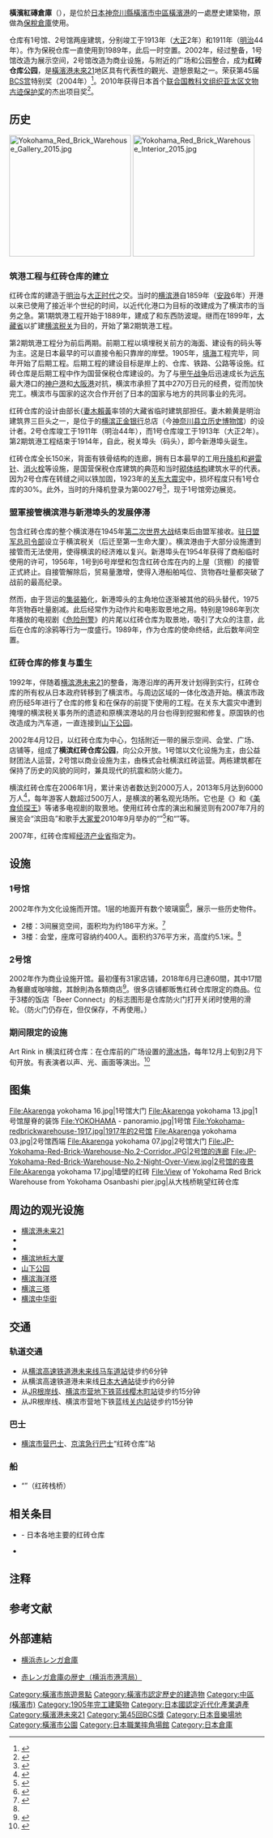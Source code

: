 {{noteTA
|1=zh-cn:消火栓;zh-tw:消防栓;zh-hk:消防栓
}}
{{coord|35|27|08|N|139|38|34|E|source:kolossus-jawiki|display=title}}
{{Infobox building
| building_name       = 横滨红砖仓库
| native_building_name= {{lang|ja|横浜赤レンガ倉庫}}
| former_names        = 横滨税关新港埠头仓库<br/>{{lang|ja|横浜税関新港埠頭倉庫}}<ref>{{Cite web|url=http://www.yokohama-akarenga.jp/about/history/|title=横浜赤レンガ倉庫の歴史|accessdate=2016-08-17|archive-date=2021-01-14|archive-url=https://web.archive.org/web/20210114105556/https://www.yokohama-akarenga.jp/about/history|dead-url=no}}</ref>
| alternate_names     = <!-- 別名 -->
| image               = Yokohama Red Brick Warehouse 2012.JPG
| image_size          = 250px
| caption             = 橫濱紅磚倉庫二號館
| map_type            = <!--  -->
| altitude            = <!-- 海拔（不是建築高度！） -->
| building_type       = <!--  -->
| architectural_style = <!--  -->
| structural_system   = <!--  -->
| cost                = <!-- 造價 -->
| ren_cost            = <!-- 翻新造價 -->
| location            = {{JPN}}
| address             = [[神奈川縣|神奈川縣]][[橫濱市|橫濱市]][[中區_(橫濱市)|中區]]新港一丁目一番
| client              = 大藏省
| owner               = 橫濱市
| current_tenants     = 
| landlord            = <!--  -->
| coordinates         = <!--  -->
| start_date          = 1905年
| completion_date     = 一號館：1913年<br />二號館：1911年
| inauguration_date   = <!-- 揭幕日期 -->
| renovation_date     = <!--  -->
| demolition_date     = <!--  -->
| destruction_date    = <!-- 拆除日期 -->
| height              = 17.8公尺
| diameter            = <!-- 直徑 -->
| other_dimensions    = 寬度：22.6公尺<br />一號館長度：76公尺<br />二號館長度：149公尺
| floor_count         = 3層
| floor_area          = 一號館：5,575平方公尺<br />二號館：10,755平方公尺
| main_contractor     = <!--  -->
| architect           = [[妻木賴黃|妻木賴黃]]
| architecture_firm   = <!--  -->
| structural_engineer = <!--  -->
| services_engineer   = <!--  -->
| civil_engineer      = <!--  -->
| other_designers     = <!--  -->
| quantity_surveyor   = <!--  -->
| awards              = <!-- 獎項 -->
| ren_architect       = <!-- 翻新團隊 -->
| ren_firm            = <!-- 建築翻新商-->
| ren_str_engineer    = <!--  -->
| ren_serv_engineer   = <!--  -->
| ren_civ_engineer    = <!--  -->
| ren_oth_designers   = <!--  -->
| ren_qty_surveyor    = <!--  -->
| ren_awards          = <!-- 翻新獎項 -->
| references          = <!-- 參考 -->
}}
'''橫濱紅磚倉庫'''（{{jpn|j=横浜赤レンガ倉庫|hg=よこはまあかレンガそうこ}}），是位於[[日本|日本]][[神奈川縣|神奈川縣]][[橫濱市|橫濱市]][[中區_(橫濱市)|中區]][[橫濱港|橫濱港]]的一處歷史建築物，原做為[[保稅倉庫|保稅倉庫]]使用。

仓库有1号馆、2号馆两座建筑，分别竣工于1913年（[[大正|大正]]2年）和1911年（[[明治|明治]]44年）。作为保税仓库一直使用到1989年，此后一时空置。2002年，经过整备，1号馆改造为展示空间，2号馆改造为商业设施，与附近的广场和公园整合，成为'''红砖仓库公园'''，是[[橫濱港未來21|橫濱港未來21]]地区具有代表性的觀光、遊憩景點之一。荣获第45届[[BCS赏|BCS赏]]特别奖（2004年）<ref>{{Cite web|url=http://www.nikkenren.com/kenchiku/bcs/detail.html?r=2004&ci=718|title=第45回受賞作品（2004年）　横浜　赤レンガ倉庫|accessdate=2016-08-17|archive-date=2019-06-26|archive-url=https://web.archive.org/web/20190626070747/https://www.nikkenren.com/kenchiku/bcs/detail.html?r=2004&ci=718|dead-url=no}}</ref>。2010年获得日本首个[[联合国教科文组织亚太区文物古迹保护奖|联合国教科文组织亚太区文物古迹保护奖]]的杰出项目奖<ref>{{Cite web|url=http://www.unescobkk.org/culture/heritage/awards/previous/2010/award-winners/|title=2010 UNESCO Asia-Pacific Heritage Awards Winners|accessdate=2016-08-17|deadurl=yes|archiveurl=https://web.archive.org/web/20160827044315/http://www.unescobkk.org/culture/heritage/awards/previous/2010/award-winners/|archivedate=2016年8月27日|df=}}</ref>。

== 历史 ==
[[File:Yokohama_Red_Brick_Warehouse_Gallery_2015.jpg|240px]]
[[File:Yokohama_Red_Brick_Warehouse_Interior_2015.jpg|240px]]
=== 筑港工程与红砖仓库的建立 ===
红砖仓库的建造于[[明治时代|明治]]与[[大正时代|大正时代]]之交。当时的[[横滨港|横滨港]]自1859年（[[安政|安政]]6年）开港以来已使用了接近半个世纪的时间，以近代化港口为目标的改建成为了横滨市的当务之急。第1期筑港工程开始于1889年，建成了{{link-ja|大栈桥|大さん橋}}和东西防波堤。继而在1899年，[[大藏省|大藏省]]以扩建[[横滨税关|横滨税关]]为目的，开始了第2期筑港工程。

第2期筑港工程分为前后两期。前期工程以填埋税关前方的海面、建设有{{link-ja|岸壁|岸壁}}的码头等为主。这是日本最早的可以直接令船只靠岸的岸壁。1905年，[[填海|填海]]工程完毕，同年开始了后期工程。后期工程的建设目标是岸上的{{link-ja|货棚|上屋}}、仓库、铁路、公路等设施。红砖仓库是后期工程中作为国营保税仓库建设的。为了与[[甲午战争|甲午战争]]后迅速成长为[[远东|远东]]最大港口的[[神户港|神户港]]和[[大阪港|大阪港]]对抗，横滨市承担了其中270万日元的经费，從而加快完工。横滨市与国家的这次合作开创了日本的国家与地方的共同事业的先河。

红砖仓库的设计由部长{[[妻木賴黃|妻木賴黃]]率领的大藏省临时建筑部担任。妻木赖黄是明治建筑界三巨头之一，是位于{{link-ja|马车道 (横滨市)|馬車道 (横浜市)|马车道}}的[[横滨正金银行|横滨正金银行]]总店（今[[神奈川县立历史博物馆|神奈川县立历史博物馆]]）的设计者。2号仓库竣工于1911年（明治44年），而1号仓库竣工于1913年（大正2年）。第2期筑港工程结束于1914年，自此，税关埠头（码头），即今新港埠头诞生。

红砖仓库全长150米，背面有铁骨结构的连廊，拥有日本最早的工用[[升降机|升降机]]和[[避雷针|避雷针]]、[[消火栓|消火栓]]等设施，是国营保税仓库建筑的典范和当时[[砌体结构|砌体结构]]建筑水平的代表。因为2号仓库在转缝之间以铁加固，1923年的[[關東大震災|关东大震灾]]中，损坏程度只有1号仓库的30%。此外，当时的升降机登录为{{link-ja|重要科學技術史資料|重要科学技術史資料|重要科学技术史资料}}第0027号<ref>{{Cite web|url=http://sts.kahaku.go.jp/material/2009pdf/no27.pdf|title=実物が確認できる最古級のエレベーター|publisher=国立科学博物館|accessdate=2016-08-17|archive-date=2020-10-30|archive-url=https://web.archive.org/web/20201030115946/http://sts.kahaku.go.jp/material/2009pdf/no27.pdf|dead-url=no}}</ref>，现于1号馆旁边展览。

=== 盟軍接管横滨港与新港埠头的发展停滞 ===
包含红砖仓库的整个横滨港在1945年[[第二次世界大战|第二次世界大战]]结束后由盟军接收。[[驻日盟军总司令|驻日盟军总司令部]]设立于横滨税关（后迁至第一生命大厦）。横滨港由于大部分设施遭到接管而无法使用，使得横滨的经济难以复兴。新港埠头在1954年获得了商船临时使用的许可，1956年，1号到6号岸壁和包含红砖仓库在内的上屋（货棚）的接管正式終止。自接管解除后，贸易量激增，使得入港船舶吨位、货物吞吐量都突破了战前的最高纪录。

然而，由于货运的[[集装箱|集装箱]]化，新港埠头的主角地位逐渐被其他的码头替代，1975年货物吞吐量剧减。此后经常作为动作片和电影取景地之用。特别是1986年到次年播放的电视剧《[[危险刑警|危险刑警]]》的片尾以红砖仓库为取景地，吸引了大众的注意，此后在仓库的涂鸦等行为一度盛行。1989年，作为仓库的使命终结，此后数年间空置。

=== 红砖仓库的修复与重生 ===
1992年，伴随着[[横滨港未来21|横滨港未来21]]的整备，海港沿岸的再开发计划得到实行，红砖仓库的所有权从日本政府转移到了横滨市。与周边区域的一体化改造开始。横滨市政府历经5年进行了仓库的修复和在保存的前提下使用的工程。在关东大震灾中遭到掩埋的横滨税关事务所的遗迹和原横滨港站的月台也得到挖掘和修复。原国铁的{{link-ja|山下临港线散步道|山下臨港線プロムナード|山下临港线}}也改造成为汽车道，一直连接到[[山下公园|山下公园]]。

2002年4月12日，以红砖仓库为中心，包括附近一带的展示空间、会堂、广场、店铺等，组成了'''横滨红砖仓库公园'''，向公众开放。1号馆以文化设施为主，由公益财团法人{{link-ja|横滨市艺术文化振兴财团|横浜市芸術文化振興財団}}运营，2号馆以商业设施为主，由株式会社横滨红砖{{NoteTag|{{lang-ja|株式会社横浜赤レンガ}}}}运营。两栋建筑都在保持了历史的风貌的同时，兼具现代的抗震和防火能力。

横滨红砖仓库在2006年1月，累计来访者数达到2000万人，2013年5月达到6000万人<ref>{{Cite web|url=http://fp.yafjp.org/wp-content/uploads/2013/05/130524kisya-renga2.pdf|title=横浜赤レンガ倉庫にデジタル掛け軸出現 横浜赤レンガ倉庫1号館創建100年/通算来館者数6000万人達成|accessdate=2016-08-17|publisher=横浜市芸術文化振興財団|archive-date=2016-03-05|archive-url=https://web.archive.org/web/20160305102929/http://fp.yafjp.org/wp-content/uploads/2013/05/130524kisya-renga2.pdf|dead-url=no}}</ref>，每年游客人数超过500万人，是横滨的著名观光场所。它也是《{{link-ja|我的生存之道|僕の生きる道}}》和《[[美食侦探王|美食侦探王]]》等诸多电视剧的取景地。使用红砖仓库的演出和展览则有2007年7月{{link-ja|滨田省吾|浜田省吾}}的展览会“滨田岛”和歌手[[大冢爱|大冢爱]]2010年9月举办的“{{lang|ja|LOVE“99”Anniversary}}”<ref>{{Cite web|url=http://www.hamakei.com/headline/5436/|title=横浜赤レンガ倉庫と大塚愛さんがコラボ-ライブや限定チョコ販売も|accessdate=2016-08-17|publisher=ヨコハマ経済新聞|date=2010-09-09|archive-date=2020-10-27|archive-url=https://web.archive.org/web/20201027030500/https://www.hamakei.com/headline/5436/|dead-url=no}}</ref>和“{{lang|ja|LOVE IS BORN〜7th Anniversary 2010〜}}”等。

2007年，红砖仓库經[[经济产业省|经济产业省]]指定为{{link-ja|近代化产业遗产|近代化産業遺産}}。

== 设施 ==
=== 1号馆 ===
2002年作为文化设施而开馆。1层的地面开有数个玻璃窗<ref>{{Cite web|url=http://akarenga.yafjp.org/pdf/131Fheimen.pdf|title=横浜赤レンガ倉庫1号館 1階平面図 1/200 1階床下展示ケース平面図|accessdate=2016-08-17|deadurl=yes|archiveurl=https://web.archive.org/web/20150319090455/http://akarenga.yafjp.org/pdf/131Fheimen.pdf|archivedate=2015-03-19}}</ref>，展示一些历史物件。
* 2楼：3间展览空间，面积均为约186平方米。<ref name="shisetsu1">{{Cite web|url=http://akarenga.yafjp.org/guide.html|title=施設利用について 横浜赤レンガ倉庫1号館|accessdate=2016-08-17|deadurl=yes|archiveurl=https://web.archive.org/web/20161121123854/http://akarenga.yafjp.org/guide.html|archivedate=2016-11-21}}</ref>
* 3楼：会堂，座席可容纳约400人。面积约376平方米，高度约5.1米。<ref name="shisetsu1"/>
=== 2号馆 ===
2002年作为商业设施开馆。最初僅有31家店铺，2018年6月已達60間，其中17間為餐廳或咖啡館，其餘則為各類商店<ref>{{Cite web|url=https://www.yokohama-akarenga.jp/tw/#floorguide|title=樓層簡介|accessdate=2018-06-12|author=|date=|publisher=橫濱紅磚倉庫|archive-url=https://web.archive.org/web/20180612142809/https://www.yokohama-akarenga.jp/tw/#floorguide|archive-date=2018-06-12|dead-url=yes}}</ref>。很多店铺都贩售红砖仓库限定的商品。位于3楼的饭店「Beer Connect」的标志图形是仓库防火门打开关闭时使用的滑轮。（防火门仍存在，但仅保存，不再使用。）

=== 期间限定的设施 ===
Art Rink in 横滨红砖仓库：在仓库前的广场设置的[[滑冰场|滑冰场]]，每年12月上旬到2月下旬开放。有表演者以声、光、画面等演出。<ref>{{Cite web|url=http://akarenga.yafjp.org/artrink2016/2017/2016/|title=Art Rink in 横浜赤レンガ倉庫|accessdate=2016-08-17|deadurl=yes|archiveurl=https://archive.is/20160817083038/http://akarenga.yafjp.org/artrink2016/2017/2016/|archivedate=2016-08-17}}</ref>

== 图集 ==
<gallery>
File:Akarenga yokohama 16.jpg|1号馆大门
File:Akarenga yokohama 13.jpg|1号馆屋脊的装饰
File:YOKOHAMA - panoramio.jpg|1号馆
File:Yokohama-redbrickwarehouse-1917.jpg|1917年的2号馆
File:Akarenga yokohama 03.jpg|2号馆西端
File:Akarenga yokohama 07.jpg|2号馆大门
File:JP-Yokohama-Red-Brick-Warehouse-No.2-Corridor.JPG|2号馆的连廊
File:JP-Yokohama-Red-Brick-Warehouse-No.2-Night-Over-View.jpg|2号馆的夜景
File:Akarenga yokohama 17.jpg|墙壁的红砖
File:View of Yokohama Red Brick Warehouse from Yokohama Osanbashi pier.jpg|从大栈桥眺望红砖仓库
</gallery>

== 周边的观光设施 ==
* [[横滨港未来21|横滨港未来21]]
* {{link-ja|象鼻公园|象の鼻パーク}}
* {{link-ja|横滨海上防灾基地|横浜海上防災基地}}
* [[横滨地标大厦|横滨地标大厦]]
* [[山下公园|山下公园]]
* [[横滨海洋塔|横滨海洋塔]]
* [[横滨三塔|横滨三塔]]
* [[横滨中华街|横滨中华街]]

== 交通 ==
=== 轨道交通 ===
* 从[[横滨高速铁道|横滨高速铁道]][[港未来线|港未来线]][[马车道站|马车道站]]徒步约6分钟
* 从横滨高速铁道港未来线[[日本大通站|日本大通站]]徒步约6分钟
* 从[[JR|JR]][[根岸线|根岸线]]、[[横滨市营地下铁|横滨市营地下铁]][[横滨市营地下铁蓝线|蓝线]][[樱木町站|樱木町站]]徒步约15分钟
* 从JR根岸线、横滨市营地下铁蓝线[[关内站|关内站]]徒步约15分钟

=== 巴士 ===
* [[横滨市营巴士|横滨市营巴士]]、[[京滨急行巴士|京滨急行巴士]]“红砖仓库”站

=== 船 ===
* {{link-ja|Port Service|ポートサービス}}“{{lang|ja|ピア赤レンガ}}”（红砖栈桥）

== 相关条目 ==
* {{link-ja|红砖仓库 (日本)|赤レンガ倉庫}} - 日本各地主要的红砖仓库
* {{link-ja|横滨港德国军舰爆炸事件|横浜港ドイツ軍艦爆発事件}}

== 注释 ==
{{ReflistH}}
{{NoteFoot}}
{{ReflistF}}

== 参考文献 ==
{{refbegin}}
{{Reflist}}
{{refend}}

== 外部連結 ==
{{Commonscat|Yokohama_Red_Brick_Warehouse}}
* {{ja}}[http://www.yokohama-akarenga.jp 横浜赤レンガ倉庫] {{Wayback|url=http://www.yokohama-akarenga.jp/ |date=20210208183629 }}
* {{ja}}[http://www.city.yokohama.lg.jp/kowan/m-sight/akarenga/index.html 赤レンガ倉庫の歴史（横浜市港湾局）]

[[Category:橫濱市旅遊景點|Category:橫濱市旅遊景點]]
[[Category:橫濱市認定歷史的建造物|Category:橫濱市認定歷史的建造物]]
[[Category:中區_(橫濱市)|Category:中區 (橫濱市)]]
[[Category:1905年完工建築物|Category:1905年完工建築物]]
[[Category:日本國認定近代化產業遺產|Category:日本國認定近代化產業遺產]]
[[Category:橫濱港未來21|Category:橫濱港未來21]]
[[Category:第45回BCS獎|Category:第45回BCS獎]]
[[Category:日本音樂場地|Category:日本音樂場地]]
[[Category:橫濱市公園|Category:橫濱市公園]]
[[Category:日本職業摔角場館|Category:日本職業摔角場館]]
[[Category:日本倉庫|Category:日本倉庫]]
